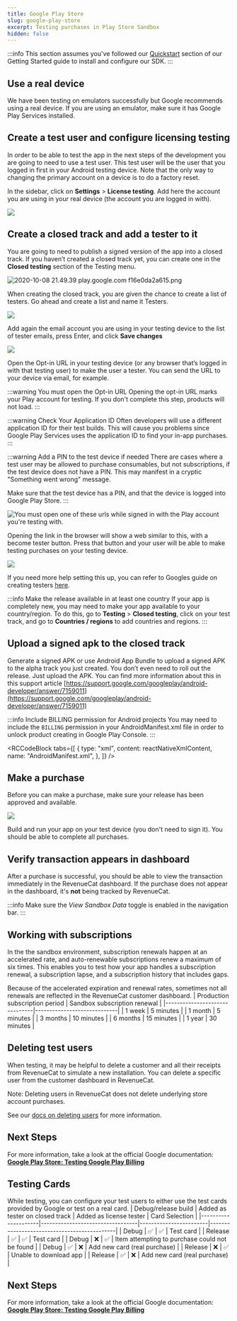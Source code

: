 ```yaml
---
title: Google Play Store
slug: google-play-store
excerpt: Testing purchases in Play Store Sandbox
hidden: false
---
```


:::info
This section assumes you've followed our [Quickstart](/getting-started/quickstart) section of our Getting Started guide to install and configure our SDK.
:::

## Use a real device

We have been testing on emulators successfully but Google recommends using a real device. If you are using an emulator, make sure it has Google Play Services installed.

## Create a test user and configure licensing testing

In order to be able to test the app in the next steps of the development you are going to need to use a test user. This test user will be the user that you logged in first in your Android testing device. Note that the only way to changing the primary account on a device is to do a factory reset.

In the sidebar, click on **Settings** > **License testing**. Add here the account you are using in your real device (the account you are logged in with).

![](/docs_images/test/google/license-testing.png)

## Create a closed track and add a tester to it

You are going to need to publish a signed version of the app into a closed track. If you haven’t created a closed track yet, you can create one in the **Closed testing** section of the Testing menu.

![2020-10-08 21.49.39 play.google.com f16e0da2a615.png](/docs_images/test/google/closed-track.png)

When creating the closed track, you are given the chance to create a list of testers. Go ahead and create a list and name it Testers.

![](/docs_images/test/google/add-testers.png)

Add again the email account you are using in your testing device to the list of tester emails, press Enter, and click **Save changes**

![](/docs_images/test/google/add-testers-save.png)

Open the Opt-in URL in your testing device (or any browser that’s logged in with that testing user) to make the user a tester. You can send the URL to your device via email, for example.

:::warning You must open the Opt-in URL
Opening the opt-in URL marks your Play account for testing. If you don't complete this step, products will not load.
:::

:::warning Check Your Application ID
Often developers will use a different application ID for their test builds. This will cause you problems since Google Play Services uses the application ID to find your in-app purchases.
:::

:::warning Add a PIN to the test device if needed
There are cases where a test user may be allowed to purchase consumables, but not subscriptions, if the test device does not have a PIN. This may manifest in a cryptic "Something went wrong" message.

Make sure that the test device has a PIN, and that the device is logged into Google Play Store.
:::

![You must open one of these urls while signed in with the Play account you're testing with.](/docs_images/test/google/add-testers-opt-in.png)

Opening the link in the browser will show a web similar to this, with a become tester button. Press that button and your user will be able to make testing purchases on your testing device.

![](/docs_images/test/google/add-testers-opt-in-success.png)

If you need more help setting this up, you can refer to Googles guide on creating testers [here](https://developer.android.com/google/play/billing/billing_testing#testing-purchases).

:::info Make the release available in at least one country
If your app is completely new, you may need to make your app available to your country/region. To do this, go to **Testing** > **Closed testing**, click on your test track, and go to **Countries / regions** to add countries and regions.
:::

## Upload a signed apk to the closed track

Generate a signed APK or use Android App Bundle to upload a signed APK to the alpha track you just created. You don’t even need to roll out the release. Just upload the APK. You can find more information about this in this support article [https://support.google.com/googleplay/android-developer/answer/7159011](https://support.google.com/googleplay/android-developer/answer/7159011)

:::info Include BILLING permission for Android projects
You may need to include the `BILLING` permission in your AndroidManifest.xml file in order to unlock product creating in Google Play Console.
:::


<RCCodeBlock
  tabs={[
    {
      type: "xml",
      content: reactNativeXmlContent,
      name: "AndroidManifest.xml",
    },
  ]}
/>

## Make a purchase

Before you can make a purchase, make sure your release has been approved and available.

![](/docs_images/test/google/make-a-purchase.png)

Build and run your app on your test device (you don't need to sign it). You should be able to complete all purchases.

## Verify transaction appears in dashboard

After a purchase is successful, you should be able to view the transaction immediately in the RevenueCat dashboard. If the purchase does not appear in the dashboard, it's **not** being tracked by RevenueCat.

:::info
Make sure the _View Sandbox Data_ toggle is enabled in the navigation bar.
:::

## Working with subscriptions

In the the sandbox environment, subscription renewals happen at an accelerated rate, and auto-renewable subscriptions renew a maximum of six times. This enables you to test how your app handles a subscription renewal, a subscription lapse, and a subscription history that includes gaps.

Because of the accelerated expiration and renewal rates, sometimes not all renewals are reflected in the RevenueCat customer dashboard.
| Production subscription period | Sandbox subscription renewal |
|-------------------------------|-----------------------------|
| 1 week | 5 minutes |
| 1 month | 5 minutes |
| 3 months | 10 minutes |
| 6 months | 15 minutes |
| 1 year | 30 minutes |

## Deleting test users

When testing, it may be helpful to delete a customer and all their receipts from RevenueCat to simulate a new installation. You can delete a specific user from the customer dashboard in RevenueCat.

Note: Deleting users in RevenueCat does not delete underlying store account purchases.

See our [docs on deleting users](/dashboard-and-metrics/customer-history/manage-users) for more information.

## Next Steps

For more information, take a look at the official Google documentation:
**[Google Play Store: Testing Google Play Billing](https://developer.android.com/google/play/billing/billing_testing)**

## Testing Cards

While testing, you can configure your test users to either use the test cards provided by Google or test on a real card.
| Debug/release build | Added as tester on closed track | Added as license tester | Card Selection |
|---------------------|----------------------------------|------------------------|---------------------------------------------|
| Debug | ✅ | ✅ | Test card |
| Release | ✅ | ✅ | Test card |
| Debug | ❌ | ✅ | Item attempting to purchase could not be found |
| Debug | ✅ | ❌ | Add new card (real purchase) |
| Release | ❌ | ✅ | Unable to download app |
| Release | ✅ | ❌ | Add new card (real purchase) |

## Next Steps

For more information, take a look at the official Google documentation:
**[Google Play Store: Testing Google Play Billing](https://developer.android.com/google/play/billing/billing_testing)**
